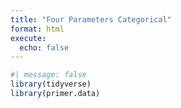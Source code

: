 ```yaml
---
title: "Four Parameters Categorical"
format: html
execute: 
  echo: false
---
```


```r
#| message: false
library(tidyverse)
library(primer.data)
```
